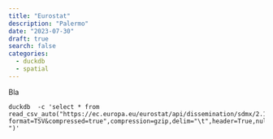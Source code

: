 ```yaml
---
title: "Eurostat"
description: "Palermo"
date: "2023-07-30"
draft: true
search: false
categories:
  - duckdb
  - spatial
---
```


Bla

```
duckdb  -c 'select * from read_csv_auto("https://ec.europa.eu/eurostat/api/dissemination/sdmx/2.1/data/BOP_EU6_M?format=TSV&compressed=true",compression=gzip,delim="\t",header=True,nullstr=": ")'
```
